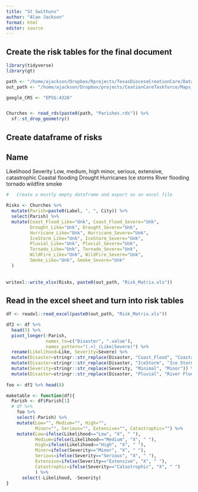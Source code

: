 ```yaml
---
title: "St Swithuns"
author: "Alan Jackson"
format: html
editor: source
---
```


## Create the risk tables for the final document

```r

library(tidyverse)
library(gt)

path <- "/home/ajackson/Dropbox/Rprojects/TexasDioceseCreationCare/Data/"
out_path <- "/home/ajackson/Dropbox/projects/CeationCareTaskforce/Maps_and_tables/Risk/"

google_CRS <- "EPSG:4326"


Churches <- read_rds(paste0(path, "Parishes.rds")) %>% 
  sf::st_drop_geometry()

```

##    Create dataframe of risks

Name
----
Likelihood          Severity
Low, medium, high   minor, serious, extensive, catastrophic
Coastal flooding
Drought
Hurricanes
Ice storms
River flooding
tornado
wildfire
smoke

```r

#   Create a mostly empty dataframe and export as an excel file

Risks <- Churches %>% 
  mutate(Parish=paste0(Label, ", ", City)) %>% 
  select(Parish) %>% 
  mutate(Coast_Flood_Like="Unk", Coast_Flood_Severe="Unk",
         Drought_Like="Unk", Drought_Severe="Unk",
         Hurricane_Like="Unk", Hurricane_Severe="Unk",
         IceStorm_Like="Unk", IceStorm_Severe="Unk",
         Pluvial_Like="Unk", Pluvial_Severe="Unk",
         Tornado_Like="Unk", Tornado_Severe="Unk",
         WildFire_Like="Unk", WildFire_Severe="Unk",
         Smoke_Like="Unk", Smoke_Severe="Unk"
  )
         
         
writexl::write_xlsx(Risks, paste0(out_path, "Risk_Matrix.xls"))

```

##        Read in the excel sheet and turn into risk tables

```r

df <- readxl::read_excel(paste0(out_path, "Risk_Matrix.xls"))

df2 <- df %>% 
  head(5) %>% 
  pivot_longer(-Parish, 
               names_to=c("Disaster", ".value"),
               names_pattern="(.+)_(Like|Severe)") %>% 
  rename(Likelihood=Like, Severity=Severe) %>% 
  mutate(Disaster=stringr::str_replace(Disaster, "Coast_Flood", "Coastal Flooding")) %>% 
  mutate(Disaster=stringr::str_replace(Disaster, "IceStorm", "Ice Storm")) %>% 
  mutate(Severity=stringr::str_replace(Severity, "Minimal", "Minor")) %>% 
  mutate(Disaster=stringr::str_replace(Disaster, "Pluvial", "River Flooding"))
              
foo <- df2 %>% head(8)

maketable <- function(df){
  Parish <- df$Parish[1]
  # df %>% 
    foo %>% 
    select(-Parish) %>% 
    mutate(Low="", Medium="", High="",
           Minor="", Serious="", Extensive="", Catastrophic="") %>% 
    mutate(Low=ifelse(Likelihood=="Low", "X", " "),
           Medium=ifelse(Likelihood=="Medium", "X", " "),
           High=ifelse(Likelihood=="High", "X", " "),
           Minor=ifelse(Severity=="Minor", "X", " "),
           Serious=ifelse(Severity=="Serious", "X", " "),
           Extensive=ifelse(Severity=="Extensive", "X", " "),
           Catastrophic=ifelse(Severity=="Catastrophic", "X", " ")
           ) %>% 
      select(-Likelihood, -Severity)
}



```




